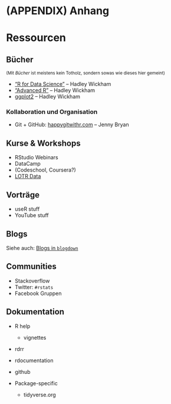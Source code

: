 # (APPENDIX) Anhang {-}

# Ressourcen

## Bücher

<small>(Mit *Bücher* ist meistens kein Totholz, sondern sowas wie dieses hier gemeint)</small>

- ["R for Data Science"](http://r4ds.had.co.nz/) -- Hadley Wickham
- ["Advanced R"](http://adv-r.hadley.nz/) -- Hadley Wickham
- [ggplot2](http://had.co.nz/ggplot2/) -- Hadley Wickham

### Kollaboration und Organisation

- Git + GitHub: [happygitwithr.com](http://happygitwithr.com/) -- Jenny Bryan

## Kurse & Workshops

- RStudio Webinars
- DataCamp
- (Codeschool, Coursera?)
- [LOTR Data](https://github.com/jennybc/lotr-tidy)

## Vorträge

- useR stuff
- YouTube stuff

## Blogs

Siehe auch: [Blogs in `blogdown`](https://github.com/sellorm/awesome-blogdown)

## Communities

- Stackoverflow
- Twitter: `#rstats`
- Facebook Gruppen

## Dokumentation

- R help
    - vignettes
- rdrr
- rdocumentation
- github

- Package-specific
    - tidyverse.org


